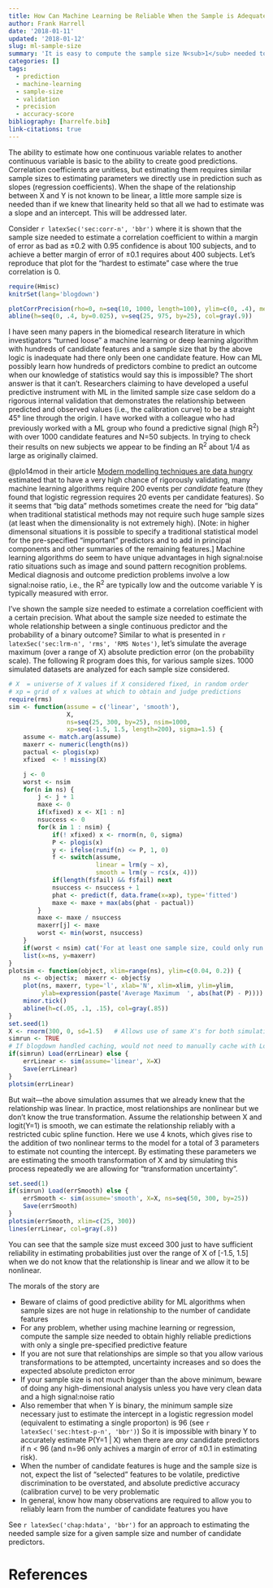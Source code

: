 ```yaml
---
title: How Can Machine Learning be Reliable When the Sample is Adequate for Only One Feature?
author: Frank Harrell
date: '2018-01-11'
updated: '2018-01-12'
slug: ml-sample-size
summary: 'It is easy to compute the sample size N<sub>1</sub> needed to reliably estimate how one predictor relates to an outcome.  It is next to impossible for a machine learning algorithm entertaining hundreds of features to yield reliable answers when the sample size < N<sub>1</sub>.'
categories: []
tags:
  - prediction
  - machine-learning
  - sample-size
  - validation
  - precision
  - accuracy-score
bibliography: [harrelfe.bib]
link-citations: true
---
```

The ability to estimate how one continuous variable relates to another continuous variable is basic to the ability to create good predictions.  Correlation coefficients are unitless, but estimating them requires similar sample sizes to estimating parameters we directly use in prediction such as slopes (regression coefficients).  When the shape of the relationship between X and Y is not known to be linear, a little more sample size is needed than if we knew that linearity held so that all we had to estimate was a slope and an intercept.  This will be addressed later.

Consider `r latexSec('sec:corr-n', 'bbr')`
where it is shown that the sample size needed to estimate a correlation coefficient to within a margin of error as bad as ±0.2 with 0.95 confidence is about 100 subjects, and to achieve a better margin of error of ±0.1 requires about 400 subjects.  Let's reproduce that plot for the "hardest to estimate" case where the true correlation is 0.

<style>
p.caption {
  font-size: 0.6em;
}
pre code {
  overflow: auto;
	word-wrap: normal;
	white-space: pre;
	}
	
</style> 

```r
require(Hmisc)
knitrSet(lang='blogdown')
```

```r
plotCorrPrecision(rho=0, n=seq(10, 1000, length=100), ylim=c(0, .4), method='none')
abline(h=seq(0, .4, by=0.025), v=seq(25, 975, by=25), col=gray(.9))
```

I have seen many papers in the biomedical research literature in which investigators "turned loose" a machine learning or deep learning algorithm with hundreds of candidate features and a sample size that by the above logic is inadequate had there only been one candidate feature.  How can ML possibly learn how hundreds of predictors combine to predict an outcome when our knowledge of statistics would say this is impossible?  The short answer is that it can't.  Researchers claiming to have developed a useful predictive instrument with ML in the limited sample size case seldom do a rigorous internal validation that demonstrates the relationship between predicted and observed values (i.e., the calibration curve) to be a straight 45° line through the origin.   I have worked with a colleague who had previously worked with a ML group who found a predictive signal (high R^2^) with over 1000 candidate features and N=50 subjects.  In trying to check their results on new subjects we appear to be finding an R^2^ about 1/4 as large as originally claimed.

@plo14mod  in their article [Modern modelling techniques are data hungry](https://bmcmedresmethodol.biomedcentral.com/articles/10.1186/1471-2288-14-137) estimated that to have a very high chance of rigorously validating, many machine learning algorithms require 200 events per *candidate* feature (they found that logistic regression requires 20 events per candidate features).  So it seems that "big data" methods sometimes create the need for "big data" when traditional statistical methods may not require such huge sample sizes (at least when the dimensionality is not extremely high).  [Note: in higher dimensonal situations it is possible to specify a traditional statistical model for the pre-specified "important" predictors and to add in principal components and other summaries of the remaining features.]  Machine learning algorithms do seem to have unique advantages in high signal:noise ratio situations such as image and sound pattern recognition problems.  Medical diagnosis and outcome prediction problems involve a low signal:noise ratio, i.e., the R^2^ are typically low and the outcome variable Y is typically measured with error.

I've shown the sample size needed to estimate a correlation coefficient with a certain precision.  What about the sample size needed to estimate the whole relationship between a single continuous predictor and the probability of a binary outcome?  Similar to what is presented in `r latexSec('sec:lrm-n', 'rms', 'RMS Notes')`, let's simulate the average maximum (over a range of X) absolute prediction error (on the probability scale).  The following R program does this, for various sample sizes.  1000 simulated datasets are analyzed for each sample size considered.

```r
# X  = universe of X values if X considered fixed, in random order
# xp = grid of x values at which to obtain and judge predictions
require(rms)
sim <- function(assume = c('linear', 'smooth'),
                X, 
                ns=seq(25, 300, by=25), nsim=1000,
                xp=seq(-1.5, 1.5, length=200), sigma=1.5) {
    assume <- match.arg(assume)
    maxerr <- numeric(length(ns))
    pactual <- plogis(xp)
    xfixed  <- ! missing(X)

    j <- 0
    worst <- nsim
    for(n in ns) {
        j <- j + 1
        maxe <- 0
        if(xfixed) x <- X[1 : n]
        nsuccess <- 0
        for(k in 1 : nsim) {
            if(! xfixed) x <- rnorm(n, 0, sigma)
            P <- plogis(x)
            y <- ifelse(runif(n) <= P, 1, 0)
            f <- switch(assume,
                        linear = lrm(y ~ x),
                        smooth = lrm(y ~ rcs(x, 4)))
            if(length(f$fail) && f$fail) next
            nsuccess <- nsuccess + 1
            phat <- predict(f, data.frame(x=xp), type='fitted')
            maxe <- maxe + max(abs(phat - pactual))
        }
        maxe <- maxe / nsuccess
        maxerr[j] <- maxe
        worst <- min(worst, nsuccess)
    }
    if(worst < nsim) cat('For at least one sample size, could only run', worst, 'simulations\n')
    list(x=ns, y=maxerr)
}
plotsim <- function(object, xlim=range(ns), ylim=c(0.04, 0.2)) {
    ns <- object$x;  maxerr <- object$y
    plot(ns, maxerr, type='l', xlab='N', xlim=xlim, ylim=ylim,
         ylab=expression(paste('Average Maximum  ', abs(hat(P) - P))))
    minor.tick()
    abline(h=c(.05, .1, .15), col=gray(.85))
}
set.seed(1)
X <- rnorm(300, 0, sd=1.5)   # Allows use of same X's for both simulations
simrun <- TRUE
# If blogdown handled caching, would not need to manually cache with Load and Save
if(simrun) Load(errLinear) else {
    errLinear <- sim(assume='linear', X=X)
    Save(errLinear)
}
plotsim(errLinear)
```

But wait---the above simulation assumes that we already knew that the relationship was linear.  In practice, most relationships are nonlinear but we don't know the true transformation.  Assume the relationship between X and logit(Y=1) is smooth, we can estimate the relationship reliably with a restricted cubic spline function.  Here we use 4 knots, which gives rise to the addition of two nonlinear terms to the model for a total of 3 parameters to estimate not counting the intercept.  By estimating these parameters we are estimating the smooth transformation of X and by simulating this process repeatedly we are allowing for "transformation uncertainty".

```r
set.seed(1)
if(simrun) Load(errSmooth) else {
    errSmooth <- sim(assume='smooth', X=X, ns=seq(50, 300, by=25))
    Save(errSmooth)
}
plotsim(errSmooth, xlim=c(25, 300))
lines(errLinear, col=gray(.8))
```
You can see that the sample size must exceed 300 just to have sufficient reliability in estimating probabilities just over the range of X of [-1.5, 1.5] when we do not know that the relationship is linear and we allow it to be nonlinear.

The morals of the story are

*  Beware of claims of good predictive ability for ML algorithms when sample sizes are not huge in relationship to the number of candidate features
*  For any problem, whether using machine learning or regression, compute the sample size needed to obtain highly reliable predictions with only a single pre-specified predictive feature
*  If you are not sure that relationships are simple so that you allow various transformations to be attempted, uncertainty increases and so does the expected absolute predicton error
*  If your sample size is not much bigger than the above minimum, beware of doing any high-dimensional analysis unless you have very clean data and a high signal:noise ratio
*  Also remember that when Y is binary, the minimum sample size necessary just to estimate the intercept in a logistic regression model (equivalent to estimating a single proporton) is 96 (see `r latexSec('sec:htest-p-n', 'bbr')`)
So it is impossible with binary Y to accurately estimate P(Y=1 | X) when there are *any* candidate predictors if n < 96 (and n=96 only achives a margin of error of ±0.1 in estimating risk).
*  When the number of candidate features is huge and the sample size is not, expect the list of "selected" features to be volatile, predictive discrimination to be overstated, and absolute predictive accuracy (calibration curve) to be very problematic
*  In general, know how many observations are required to allow you to reliably learn from the number of candidate features you have

See `r latexSec('chap:hdata', 'bbr')` for an approach to estimating the needed sample size for a given sample size and number of candidate predictors.

# References
